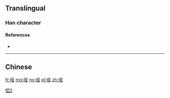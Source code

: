 ==Translingual==
{{ja-forms|[[唖]]|哑|[[啞]]}}

===Han character===
{{Han char|rn=30|rad=口|as=06|sn=9|four=|canj=RMTC|ids=⿰口亚}}

====References====
* {{Han ref|kx=0189.271|hdz=10613.010|uh=54D1|ud=21713}}

[[Category:CJKV characters simplified differently in Japan and China|啞2]]

----

==Chinese==
{{zh-see|啞}}

[[fr:哑]]
[[mg:哑]]
[[no:哑]]
[[pl:哑]]
[[zh:哑]]
